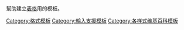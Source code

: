 幫助建立[[Help:表格|表格]]用的模板。

[[Category:格式模板|Category:格式模板]]
[[Category:輸入支援模板|Category:輸入支援模板]]
[[Category:各样式维基百科模板|Category:各样式维基百科模板]]